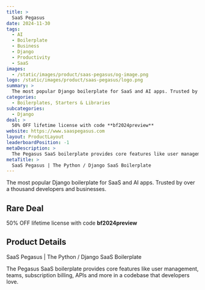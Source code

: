 ```yaml
---
title: >
  SaaS Pegasus
date: 2024-11-30
tags:
  - AI
  - Boilerplate
  - Business
  - Django
  - Productivity
  - SaaS
images:
  - /static/images/product/saas-pegasus/og-image.png
logo: /static/images/product/saas-pegasus/logo.png
summary: >
  The most popular Django boilerplate for SaaS and AI apps. Trusted by over a thousand developers and businesses.
categories:
  - Boilerplates, Starters & Libraries
subcategories:
  - Django
deal: >
  50% OFF lifetime license with code **bf2024preview**
website: https://www.saaspegasus.com
layout: ProductLayout
leaderboardPosition: -1
metaDescription: >
  The Pegasus SaaS boilerplate provides core features like user management, teams, subscription billing, APIs and more in a codebase that developers love.
metaTitle: >
  SaaS Pegasus | The Python / Django SaaS Boilerplate
---
```

The most popular Django boilerplate for SaaS and AI apps. Trusted by over a thousand developers and businesses.

## Rare Deal

50% OFF lifetime license with code **bf2024preview**

## Product Details

SaaS Pegasus | The Python / Django SaaS Boilerplate

The Pegasus SaaS boilerplate provides core features like user management, teams, subscription billing, APIs and more in a codebase that developers love.
